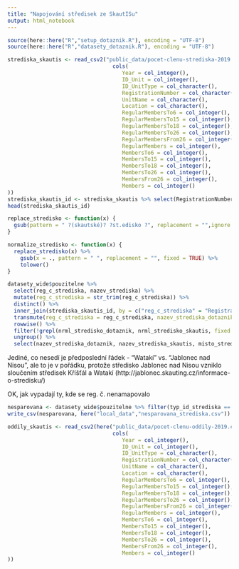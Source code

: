 ---
title: "Napojování středisek ze SkautISu"
output: html_notebook
---

```{r setup}
source(here::here("R","setup_dotaznik.R"), encoding = "UTF-8")
source(here::here("R","datasety_dotaznik.R"), encoding = "UTF-8")

```

```{r}
strediska_skautis <- read_csv2("public_data/pocet-clenu-strediska-2019.csv", na = c("NULL"), col_types = 
                                 cols(
                                    Year = col_integer(),
                                    ID_Unit = col_integer(),
                                    ID_UnitType = col_character(),
                                    RegistrationNumber = col_character(),
                                    UnitName = col_character(),
                                    Location = col_character(),
                                    RegularMembersTo6 = col_integer(),
                                    RegularMembersTo15 = col_integer(),
                                    RegularMembersTo18 = col_integer(),
                                    RegularMembersTo26 = col_integer(),
                                    RegularMembersFrom26 = col_integer(),
                                    RegularMembers = col_integer(),
                                    MembersTo6 = col_integer(),
                                    MembersTo15 = col_integer(),
                                    MembersTo18 = col_integer(),
                                    MembersTo26 = col_integer(),
                                    MembersFrom26 = col_integer(),
                                    Members = col_integer()
))
strediska_skautis_id <- strediska_skautis %>% select(RegistrationNumber, UnitName, Location)
head(strediska_skautis_id)
```



```{r}
replace_stredisko <- function(x) {
  gsub(pattern = " ?(skautské)? ?st.edisko ?", replacement = "",ignore.case = TRUE, x = x)
}

normalize_stredisko <- function(x) {
  replace_stredisko(x) %>%
    gsub(x = ., pattern = " ", replacement = "", fixed = TRUE) %>%
    tolower()
}

datasety_wide$pouzitelne %>% 
  select(reg_c_strediska, nazev_strediska) %>%
  mutate(reg_c_strediska = str_trim(reg_c_strediska)) %>%
  distinct() %>%
  inner_join(strediska_skautis_id, by = c("reg_c_strediska" = "RegistrationNumber")) %>%
  transmute(reg_c_strediska = reg_c_strediska, nazev_strediska_dotaznik = replace_stredisko(nazev_strediska), nazev_strediska_skautis = replace_stredisko(UnitName), misto_strediska_skautis = Location, nrml_stredisko_dotaznik = normalize_stredisko(nazev_strediska), nrml_stredisko_skautis = normalize_stredisko(UnitName)) %>%
  rowwise() %>%
  filter(!grepl(nrml_stredisko_dotaznik, nrml_stredisko_skautis, fixed = TRUE), !grepl(nrml_stredisko_skautis, nrml_stredisko_dotaznik, fixed = TRUE)) %>%
  ungroup() %>%
  select(nazev_strediska_dotaznik, nazev_strediska_skautis, misto_strediska_skautis, reg_c_strediska)
```

Jediné, co nesedí je předposlední řádek - "Watakí" vs. "Jablonec nad Nisou", ale to je v pořádku, protože středisko Jablonec nad Nisou vzniklo sloučením středisek Kříšťál a Watakí (http://jablonec.skauting.cz/informace-o-stredisku/)

OK, jak vypadají ty, kde se reg. č. nenamapovalo

```{r}
nesparovana <- datasety_wide$pouzitelne %>% filter(typ_id_strediska == "reg_cislo", !(str_trim(reg_c_strediska) %in% strediska_skautis_id$RegistrationNumber)) %>% select(reg_c_strediska, nazev_strediska, nazev_oddilu)
write_csv(nesparovana, here("local_data","nesparovana_strediska.csv"))
```

```{r}
oddily_skautis <- read_csv2(here("public_data/pocet-clenu-oddily-2019.csv"), na = c("NULL"), col_types = 
                                 cols(
                                    Year = col_integer(),
                                    ID_Unit = col_integer(),
                                    ID_UnitType = col_character(),
                                    RegistrationNumber = col_character(),
                                    UnitName = col_character(),
                                    Location = col_character(),
                                    RegularMembersTo6 = col_integer(),
                                    RegularMembersTo15 = col_integer(),
                                    RegularMembersTo18 = col_integer(),
                                    RegularMembersTo26 = col_integer(),
                                    RegularMembersFrom26 = col_integer(),
                                    RegularMembers = col_integer(),
                                    MembersTo6 = col_integer(),
                                    MembersTo15 = col_integer(),
                                    MembersTo18 = col_integer(),
                                    MembersTo26 = col_integer(),
                                    MembersFrom26 = col_integer(),
                                    Members = col_integer()
))
```

